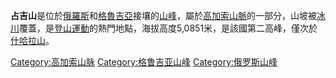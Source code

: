 '''占吉山'''是位於[[俄羅斯|俄羅斯]]和[[格魯吉亞|格魯吉亞]]接壤的[[山峰|山峰]]，屬於[[高加索山脈|高加索山脈]]的一部分，山坡被[[冰川|冰川]]覆蓋，是[[登山運動|登山運動]]的熱門地點，海拔高度5,0851米，是該國第二高峰，僅次於[[什哈拉山|什哈拉山]]。

[[Category:高加索山脉|Category:高加索山脉]]
[[Category:格鲁吉亚山峰|Category:格鲁吉亚山峰]]
[[Category:俄罗斯山峰|Category:俄罗斯山峰]]

{{Russia-geo-stub}}
{{Georgia-stub}}